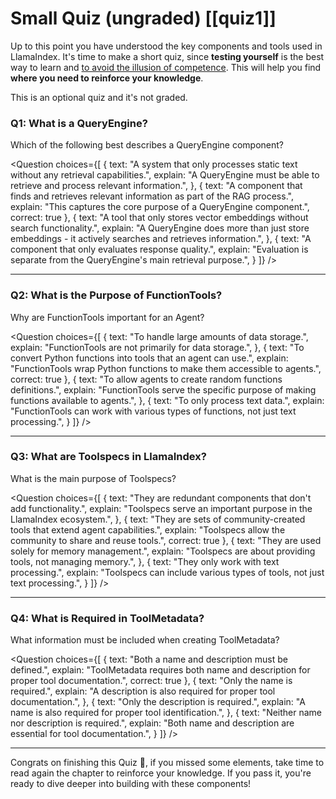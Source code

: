 # Small Quiz (ungraded) [[quiz1]]

Up to this point you have understood the key components and tools used in LlamaIndex.
It's time to make a short quiz, since **testing yourself** is the best way to learn and [to avoid the illusion of competence](https://www.coursera.org/lecture/learning-how-to-learn/illusions-of-competence-BuFzf).
This will help you find **where you need to reinforce your knowledge**.

This is an optional quiz and it's not graded.

### Q1: What is a QueryEngine?
Which of the following best describes a QueryEngine component?

<Question
choices={[
{
text: "A system that only processes static text without any retrieval capabilities.",
explain: "A QueryEngine must be able to retrieve and process relevant information.",
},
{
text: "A component that finds and retrieves relevant information as part of the RAG process.",
explain: "This captures the core purpose of a QueryEngine component.",
correct: true
},
{
text: "A tool that only stores vector embeddings without search functionality.",
explain: "A QueryEngine does more than just store embeddings - it actively searches and retrieves information.",
},
{
text: "A component that only evaluates response quality.",
explain: "Evaluation is separate from the QueryEngine's main retrieval purpose.",
}
]}
/>

---

### Q2: What is the Purpose of FunctionTools?
Why are FunctionTools important for an Agent?

<Question
choices={[
{
text: "To handle large amounts of data storage.",
explain: "FunctionTools are not primarily for data storage.",
},
{
text: "To convert Python functions into tools that an agent can use.",
explain: "FunctionTools wrap Python functions to make them accessible to agents.",
correct: true
},
{
text: "To allow agents to create random functions definitions.",
explain: "FunctionTools serve the specific purpose of making functions available to agents.",
},
{
text: "To only process text data.",
explain: "FunctionTools can work with various types of functions, not just text processing.",
}
]}
/>

---

### Q3: What are Toolspecs in LlamaIndex?
What is the main purpose of Toolspecs?

<Question
choices={[
{
text: "They are redundant components that don't add functionality.",
explain: "Toolspecs serve an important purpose in the LlamaIndex ecosystem.",
},
{
text: "They are sets of community-created tools that extend agent capabilities.",
explain: "Toolspecs allow the community to share and reuse tools.",
correct: true
},
{
text: "They are used solely for memory management.",
explain: "Toolspecs are about providing tools, not managing memory.",
},
{
text: "They only work with text processing.",
explain: "Toolspecs can include various types of tools, not just text processing.",
}
]}
/>

---

### Q4: What is Required in ToolMetadata?
What information must be included when creating ToolMetadata?

<Question
choices={[
{
text: "Both a name and description must be defined.",
explain: "ToolMetadata requires both name and description for proper tool documentation.",
correct: true
},
{
text: "Only the name is required.",
explain: "A description is also required for proper tool documentation.",
},
{
text: "Only the description is required.",
explain: "A name is also required for proper tool identification.",
},
{
text: "Neither name nor description is required.",
explain: "Both name and description are essential for tool documentation.",
}
]}
/>

---

Congrats on finishing this Quiz 🥳, if you missed some elements, take time to read again the chapter to reinforce your knowledge. If you pass it, you're ready to dive deeper into building with these components!
